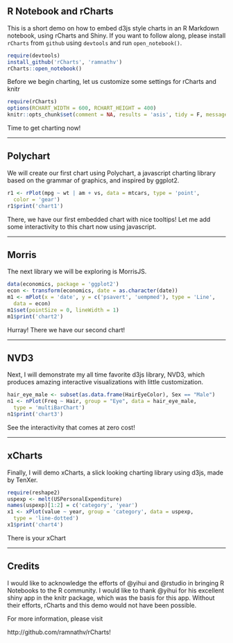 ## R Notebook and rCharts

This is a short demo on how to embed d3js style charts in an R Markdown notebook, using rCharts and Shiny. If you want to follow along, please install `rCharts` from `github` using `devtools` and run `open_notebook()`.

```r
require(devtools)
install_github('rCharts', 'ramnathv')
rCharts::open_notebook()
```

Before we begin charting, let us customize some settings for rCharts and knitr

```r
require(rCharts)
options(RCHART_WIDTH = 600, RCHART_HEIGHT = 400)
knitr::opts_chunk$set(comment = NA, results = 'asis', tidy = F, message = F)
```

<style>.rChart {width: 600px; height: 400px;}</style>

Time to get charting now!

---

## Polychart

We will create our first chart using Polychart, a javascript charting library based on the grammar of graphics, and inspired by ggplot2.

```r
r1 <- rPlot(mpg ~ wt | am + vs, data = mtcars, type = 'point',
  color = 'gear')
r1$print('chart1')
```

There, we have our first embedded chart with nice tooltips! Let me add some interactivity to this chart now using javascript.

<script>
graph_chart1.addHandler(function(type, e){
  var data = e.evtData;
  if (type === 'click'){
    return alert("You clicked on car with mpg: " + data.mpg.in[0]);
  }
})
</script>

---

## Morris

The next library we will be exploring is MorrisJS.

```r
data(economics, package = 'ggplot2')
econ <- transform(economics, date = as.character(date))
m1 <- mPlot(x = 'date', y = c('psavert', 'uempmed'), type = 'Line',
  data = econ)
m1$set(pointSize = 0, lineWidth = 1)
m1$print('chart2')
```

Hurray! There we have our second chart!

---

## NVD3

Next, I will demonstrate my all time favorite d3js library, NVD3, which produces amazing interactive visualizations with little customization.

```r
hair_eye_male <- subset(as.data.frame(HairEyeColor), Sex == "Male")
n1 <- nPlot(Freq ~ Hair, group = "Eye", data = hair_eye_male, 
  type = 'multiBarChart')
n1$print('chart3')
```

See the interactivity that comes at zero cost! 

---

## xCharts

Finally, I will demo xCharts, a slick looking charting library using d3js, made by TenXer.

```r
require(reshape2)
uspexp <- melt(USPersonalExpenditure)
names(uspexp)[1:2] = c('category', 'year')
x1 <- xPlot(value ~ year, group = 'category', data = uspexp, 
  type = 'line-dotted')
x1$print('chart4')
```

There is your xChart

---

## Credits

I would like to acknowledge the efforts of @yihui and @rstudio in bringing R Notebooks to the R community. I would like to thank @yihui for his excellent shiny app in the knitr package, which was the basis for this app. Without their efforts, rCharts and this demo would not have been possible.

For more information, please visit

http://github.com/ramnathv/rCharts!
